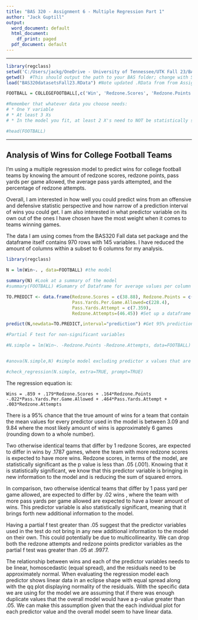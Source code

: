 ---
title: "BAS 320 - Assignment 6 - Multiple Regression Part 1"
author: "Jack Guptill"
output:
  word_document: default
  html_document:
    df_print: paged
  pdf_document: default
---


************************************************************************************

```{r reading in data for assignment2}
library(regclass)
setwd('C:/Users/jackg/OneDrive - University of Tennessee/UTK Fall 23/BAS 320/Homework Files')
getwd()  #This should output the path to your BAS folder; change with Session, Set Working Directory if not
load("BAS320datasetsFall23.RData") #Note updated .RData from from Assignment 2

FOOTBALL = COLLEGEFOOTBALL[,c('Win', 'Redzone.Scores', 'Redzone.Points', 'Pass.Yards.Per.Game.Allowed', 'Pass.Yards.Attempt', 'Redzone.Attempts')]

#Remember that whatever data you choose needs:
# * One Y variable
# * At least 3 Xs
# * In the model you fit, at least 2 X's need to NOT be statistically significant

#head(FOOTBALL)
```

************************************************************************************

## Analysis of Wins for College Football Teams

I'm using a multiple regression model to predict wins for college football teams by knowing the amount of redzone scores, redzone points, pass yards per game allowed, the average pass yards attempted, and the percentage of redzone attempts. 


Overall, I am interested in how well you could predict wins from an offensive and defensive statistic perspective and how narrow of a prediction interval of wins you could get. I am also interested in what predictor variable on its own out of the ones I have chosen have the most weight when it comes to teams winning games. 

The data I am using comes from the BAS320 Fall data set package and the dataframe itself contains 970 rows with 145 variables. I have reduced the amount of columns within a subset to 6 columns for my analysis. 

```{r model using original variables}
library(regclass)

N = lm(Win~. , data=FOOTBALL) #the model

summary(N) #Look at a summary of the model
#summary(FOOTBALL) #Sumamry of Dataframe for average values per column

TO.PREDICT <- data.frame(Redzone.Scores = c(38.88), Redzone.Points = c(.8375),
                         Pass.Yards.Per.Game.Allowed=c(228.4),
                         Pass.Yards.Attempt = c(7.359),
                         Redzone.Attempts=(46.45)) #Set up a dataframe so you can predict at the average value of each predictor

predict(N,newdata=TO.PREDICT,interval="prediction") #Get 95% prediction intervals

#Partial F test for non-significant variables

#N.simple = lm(Win~. -Redzone.Points -Redzone.Attempts, data=FOOTBALL)


#anova(N.simple,N) #simple model excluding predictor x values that are not statistically significant. 

#check_regression(N.simple, extra=TRUE, prompt=TRUE)
```

The regression equation is:   

`Wins = .859 + .179*Redzone.Scores + .164*Redzone.Points -.022*Pass.Yards.Per.Game.Allowed + .464*Pass.Yards.Attempt + .003*Redzone.Attempts`

There is a 95% chance that the true amount of wins for a team that contain the mean values for every predictor used in the model is between 3.09 and 9.84 where the most likely amount of wins is approximately 6 games (rounding down to a whole number).  

Two otherwise identical teams that differ by 1 redzone Scores, are expected to differ in wins by .1787 games, where the team with more redzone scores is expected to have more wins. Redzone scores, in terms of the model, are statistically significant as the p value is less than .05 (.001). Knowing that it is statistically significant, we know that this predictor variable is bringing in new information to the model and is reducing the sum of squared errors. 

In comparison, two otherwise identical teams that differ by 1 pass yard per game allowed, are expected to differ by .02 wins , where the team with more pass yards per game allowed are expected to have a lower amount of wins. This predictor variable is also statistically significant, meaning that it brings forth new additional information to the model. 

Having a partial f test greater than .05 suggest that the predictor variables used in the test do not bring in any new additional information to the model on their own. This could potentially be due to multicollinearity. We can drop both the redzone attempts and redzone points predictor variables as the partial f test was greater than .05 at .9977. 

The relationship between wins and each of the predictor variables needs to be linear, homoscedastic (equal spread), and the residuals need to be approximately normal. When evaluating the regression model each predictor shows linear data in an eclipse shape with equal spread along with the qq plot displaying normality of the residuals. With the specific data we are using for the model we are assuming that if there was enough duplicate values that the overall model would have a p-value greater than .05. We can make this assumption given that the each individual plot for each predictor value and the overall model seem to have linear data. 